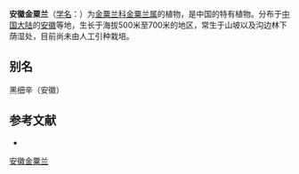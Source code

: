 {{Speciesbox
| name = 安徽金粟兰
| status = 
| status_system = 
| image =
| genus = Chloranthus
| species = anhuiensis
| authority = K. F. Wu
}}

'''安徽金粟兰'''（[[学名|学名]]：{{lang|la|''Chloranthus anhuiensis''}}）为[[金粟兰科|金粟兰科]][[金粟兰属|金粟兰属]]的植物，是中国的特有植物。分布于[[中国大陆|中国大陆]]的[[安徽|安徽]]等地，生长于海拔500米至700米的地区，常生于山坡以及沟边林下荫湿处，目前尚未由人工引种栽培。

== 别名 ==
黑细辛（安徽）

== 参考文献 ==
<div class="references-small">
* {{cite web| url =http://www.bioinfo.cn/db05/KmzwSpecies.php?action=view&id=3963| title =安徽金粟兰| work =《中国高等植物数据库全库》| publisher =中国科学院微生物研究所| author =昆明植物研究所| accessdate =2009-02-25| deadurl =yes| archiveurl =https://web.archive.org/web/20160305092728/http://www.bioinfo.cn/db05/KmzwSpecies.php?action=view&id=3963| archivedate =2016-03-05}}
</div>
{{Taxonbar|from=Q10946835}}

[[Category:金粟兰属|安徽金粟兰]]


{{植物小作品}}
